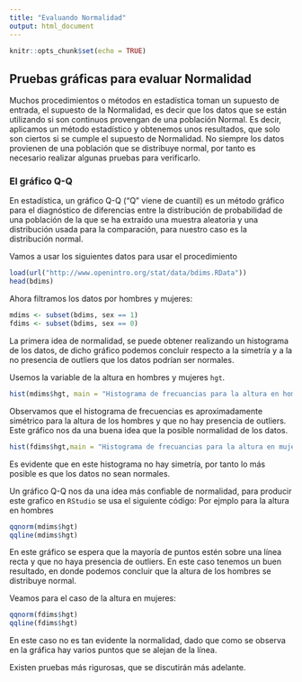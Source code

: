 ```yaml
---
title: "Evaluando Normalidad"
output: html_document
---
```


```r
knitr::opts_chunk$set(echo = TRUE)
```

## Pruebas gráficas para evaluar Normalidad

Muchos procedimientos o métodos en estadística toman un supuesto de entrada, el supuesto de la Normalidad, es decir que los datos que se están utilizando si son continuos provengan de una población Normal. Es decir, aplicamos un método estadístico y obtenemos unos resultados, que solo son ciertos si se cumple el supuesto de Normalidad. No siempre los datos provienen de una población que se distribuye normal, por tanto es necesario realizar algunas pruebas para verificarlo. 

### El gráfico Q-Q

En estadística, un gráfico Q-Q ("Q" viene de cuantil) es un método gráfico para el diagnóstico de diferencias entre la distribución de probabilidad de una población de la que se ha extraído una muestra aleatoria y una distribución usada para la comparación, para nuestro caso es la distribución normal. 


Vamos a usar los siguientes datos para usar el procedimiento


```r
load(url("http://www.openintro.org/stat/data/bdims.RData"))
head(bdims)
```

Ahora filtramos los datos por hombres y mujeres:

```r
mdims <- subset(bdims, sex == 1)
fdims <- subset(bdims, sex == 0)
```

La primera idea de normalidad, se puede obtener realizando un histograma de los datos, de dicho gráfico podemos concluir respecto a la simetría y a la no presencia de outliers que los datos podrían ser normales.

Usemos la variable de la altura en hombres y mujeres `hgt`.

```r
hist(mdims$hgt, main = "Histograma de frecuancias para la altura en hombres", xlab = "Altura",col = "black")
```


Observamos que  el histograma de frecuencias es aproximadamente simétrico para la altura de los hombres y que no hay presencia de outliers. Este gráfico nos da una buena idea que la posible normalidad de los datos. 


```r
hist(fdims$hgt,main = "Histograma de frecuancias para la altura en mujeres", xlab = "Altura",col = "red")
```
Es evidente que en este histograma no hay simetría, por tanto lo más posible es que los datos no sean normales. 

Un gráfico Q-Q nos da una idea más confiable de normalidad, para producir este grafico en `RStudio` se usa el siguiente código: Por ejmplo para la altura en hombres

```r
qqnorm(mdims$hgt)
qqline(mdims$hgt)
```

En este gráfico se espera que la mayoría de puntos estén sobre una línea recta y que no haya presencia de outliers. En este caso tenemos un buen resultado, en donde podemos concluir que la altura de los hombres se distribuye normal. 

Veamos para el caso de la altura en mujeres:

```r
qqnorm(fdims$hgt)
qqline(fdims$hgt)
```

En este caso no es tan evidente la normalidad, dado que como se observa en la gráfica hay varios puntos que se alejan de la línea. 

Existen pruebas más rigurosas, que se discutirán más adelante. 

